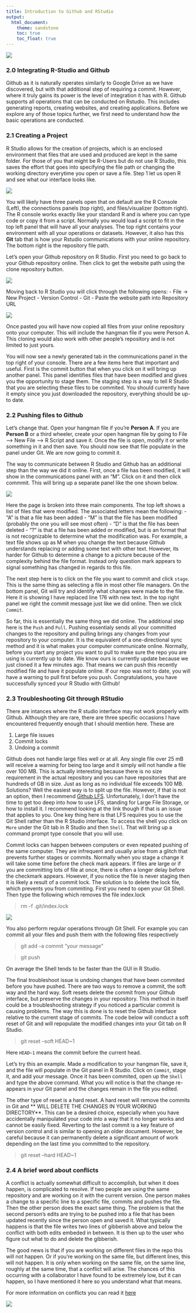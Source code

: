 ```yaml
---
title: Introduction to Github and RStudio
output:
  html_document:
    theme: sandstone
    toc: true
    toc_float: true
---
```


![](future.self.png)

### 2.0 Integrating R-Studio and Github

Github as it is naturally operates similarly to Google Drive as we have discovered, but with that additional step of requiring a commit. However, where it truly gains its power is the level of integration it has with R. Github supports all operations that can be conducted on Rstudio. This includes generating reports, creating websites, and creating applications. Before we explore any of those topics further, we first need to understand how the basic operations are conducted. 

### 2.1 Creating a Project

R Studio allows for the creation of projects, which is an enclosed environment that files that are used and produced are kept in the same folder. For those of you that might be R-Users but do not use R Studio, this saves the effort that goes into specifying the file path or changing the working directory everytime you open or save a file. Step 1 let us open R and see what our interface looks like. 

![](Rstudio1.jpg)

You will likely have three panels open that on default are the R Console (Left), the connections panels (top right), and files/visualizer (bottom right). The R console works exactly like your standard R and is where you can type code or copy it from a script. Normally you would load a script to fit in the top left panel that will have all your analyses. The top right contains your environment with all your operations or datasets. However, it also has this **Git** tab that is how your Rstudio communications with your online repository. The bottom right is the repository file path. 

Let's open your Github repository on R Studio. First you need to go back to your Github repository online. Then click to get the website path using the clone repository button. 

![](Rstudio2.jpg)

Moving back to R Studio you will click through the following opens:
- File -> New Project
- Version Control
- Git
- Paste the website path into Repository URL

![](Rstudio3.jpg)


Once pasted you will have now copied all files from your online repository onto your computer. This will include the hangman file if you were Person A. This cloning would also work with other people's repository and is not limited to just yours. 

You will now see a newly generated tab in the communications panel in the top right of your console. There are a few items here that important and useful. First is the commit button that when you click on it will bring up another panel. This panel identifies files that have been modified and gives you the opportunity to stage them. The staging step is a way to tell R Studio that you are selecting these files to be commited. You should currently have it empty since you just downloaded the repository, everything should be up-to date. 

### 2.2 Pushing files to Github

Let's change that. Open your hangman file if you're **Person A**. If you are **Person B** or a third wheeler, create your open hangman file by going to File --> New File --> R Script and save it. Once the file is open, modify it or write something in it and then save. You should now see that file populate in the panel under Git. We are now going to commit it. 

The way to communicate between R Studio and Github has an additional step than the way we did it online. First, once a file has been modified, it will show in the communications panel with an "M". Click on it and then click commmit. This will bring up a separate panel like the one shown below. 

![](Rstudio4.jpg)

Here the page is broken into three main components. The top left shows a list of files that were modified. The associated letters mean the following:
- "A" is that a file has been added
- "M" is that the file has been modified (probably the one you will see most often)
- "D" is that the file has been deleted
- "?" is that a file has been added or modified, but is an format that is not recognizable to determine what the modification was. For example, a text file shows up as M when you change the text because Github understands replacing or adding some text with other text. However, its harder for Github to determine a change to a picture because of the complexity behind the file format. Instead only question mark appears to signal something has changed in regards to this file. 

The next step here is to click on the file you want to commit and click `stage`. This is the same thing as selecting a file in most other file managers. On the bottom panel, Git will try and identify what changes were made to the file. Here it is showing I have replaced line 176 with new text. In the top right panel we right the commit message just like we did online. Then we click `Commit`. 

So far, this is essentially the same thing we did online. The additional step here is the `Push` and `Pull`. Pushing essentialy sends all your committed changes to the repository and pulling brings any changes from your repository to your computer. It is the equivalent of a one-directional sync method and it is what makes your computer communicate online. Normally, before you start any project you want to pull to make sure the repo you are using is currently up to date. We know ours is currently update because we just cloned it a few minutes ago. That means we can push this recently modified file and have it populate online. If our repo was not to date, you will have a warning to pull first before you push. 
Congratulations, you have successfully synced your R Studio with Github!

### 2.3 Troubleshooting Git through RStudio

There are intances where the R studio interface may not work properly with Github. Although they are rare, there are three specific occasions I have encountered frequently enough that I should mention here. These are

1. Large file issues
2. Commit locks
3. Undoing a commit

Github does not handle large files well or at all. Any single file over 25 mB will receive a warning for being too large and it simply will not handle a file over 100 MB. This is actually interesting because there is no size requirement in the actual repository and you can have repositories that are hundreds of GB in size. Just as long as no individual file exceeds 100 MB. Solutions? Well the easiest way is to split up the file. However, if that is not an option, then I recommend [Github LFS](https://git-lfs.github.com/). Unfortunately, I don't have the time to get too deep into how to use LFS, standing for Large File Storage, or how to install it. I recommend looking at the link though if that is an issue that applies to you. One key thing here is that LFS requires you to use the Git Shell rather than the R Studio interface. To access the shell you click on `More` under the Git tab in R Studio and then `Shell`. That will bring up a command prompt type console that you will use. 

Commit locks can happen between computers or even repeated pushing of the same computer. They are infrequent and usually arise from a glitch that prevents further stages or commits. Normally when you stage a change it will take some time before the check mark appears. If files are large or if you are committing lots of file at once, there is often a longer delay before the checkmark appears. However, if you notice the file is never staging then it is likely a result of a commit lock. The solution is to delete the lock file, which prevents you from commiting. First you need to open your Git Shell. Then type the following which removes the file index.lock

> rm -f .git/index.lock

![](commitlock.jpg)

You also perform regular operations through Git Shell. For example you can commit all your files and push them with the following files respectively

> git add -a commit "your message"

> git push 

On average the Shell tends to be faster than the GUI in R Studio. 

The final troubleshoot issue is undoing changes that have been commited before you have pushed. There are two ways to remove a commit, the soft way and the hard way. Soft resets delete the commit from your Github interface, but preserve the changes in your repository. This method in itself could be a troubleshooting strategy if you noticed a particular commit is causing problems. The way this is done is to reset the Github interface relative to the current stage of commits. The code below will conduct a soft reset of Git and will repopulate the modified changes into your Git tab on R Studio. 

> git reset --soft HEAD~1

Here `HEAD~1` means the commit before the current head. 

Let's try this an example. Made a modification to your hangman file, save it, and the file will populate in the Git panel in R Studio. Click on `Commit`, stage it, and add your message. Once it has been commited, open up the `Shell` and type the above command. What you will notice is that the change re-appears in your Git panel and the changes remain in the file you edited. 

The other type of reset is a hard reset. A hard reset will remove the commits in Git and ** WILL DELETE THE CHANGES IN YOUR WORKING DIRECTORY**. This can be a desired choice, especially when you have accidentally manipulated your code into a way that it no longer works and cannot be easily fixed. Reverting to the last commit is a key feature of version control and is similar to opening an older document. However, be careful because it can permanently delete a significant amount of work depending on the last time you committed to the repository.  

> git reset --hard HEAD~1


### 2.4 A brief word about conflicts

A conflict is actually somewhat difficult to accomplish, but when it does happen, is complicated to resolve. If two people are using the same repository and are working on it with the current version. One person makes a change to a specific line to a specific file, commits and pushes the file. Then the other person does the exact same thing. The problem is that the second person's edits are trying to be pushed into a file that has been updated recently since the person open and saved it. What typically happens is that the file writes two lines of gibberish above and below the conflict with both edits embeded in between. It is then up to the user who figure out what to do and delete the gibberish. 

The good news is that if you are working on different files in the repo this will not happen. Or if you're working on the same file, but different lines, this will not happen. It is only when working on the same file, on the same line, roughly at the same time, that a conflict will arise. The chances of this occurring with a collaborator I have found to be extremely low, but it can happen, so I have mentioned it here so you understand what that means. 

For more information on conflicts you can read it [here](https://help.github.com/articles/resolving-a-merge-conflict-on-github/)

![](Rstudio5.png)
